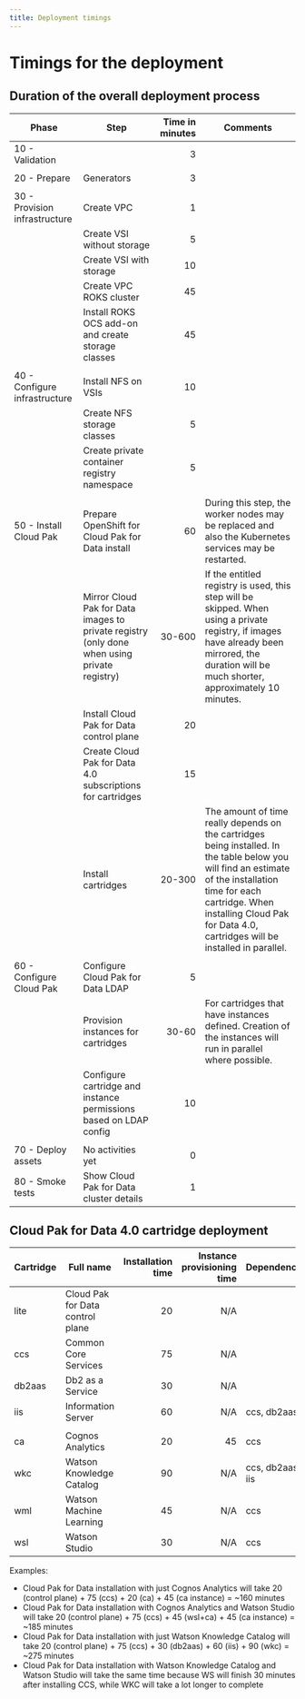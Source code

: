 ```yaml
---
title: Deployment timings
---
```


# Timings for the deployment

## Duration of the overall deployment process

| Phase | Step  | Time in minutes | Comments |
| --- | ----  | -----:| --- |
| 10 - Validation |  | 3 | |
| | | | |
| 20 - Prepare | Generators    |  3 | |
| | | | |
| 30 - Provision infrastructure | Create VPC | 1 | |
|  | Create VSI without storage | 5 | |
|  | Create VSI with storage | 10 | |
|  | Create VPC ROKS cluster | 45 | |
|  | Install ROKS OCS add-on and create storage classes | 45 | |
| | | | |
| 40 - Configure infrastructure | Install NFS on VSIs | 10 | |
| | Create NFS storage classes | 5 | |
| | Create private container registry namespace | 5 | |
| | | | |
| 50 - Install Cloud Pak | Prepare OpenShift for Cloud Pak for Data install | 60 | During this step, the worker nodes may be replaced and also the Kubernetes services may be restarted. |
| | Mirror Cloud Pak for Data images to private registry (only done when using private registry) | 30-600 | If the entitled registry is used, this step will be skipped. When using a private registry, if images have already been mirrored, the duration will be much shorter, approximately 10 minutes. |
| | Install Cloud Pak for Data control plane | 20 | |
| | Create Cloud Pak for Data 4.0 subscriptions for cartridges | 15 | |
| | Install cartridges | 20-300 | The amount of time really depends on the cartridges being installed. In the table below you will find an estimate of the installation time for each cartridge. When installing Cloud Pak for Data 4.0, cartridges will be installed in parallel. |
| | | | |
| 60 - Configure Cloud Pak | Configure Cloud Pak for Data LDAP | 5 | |
| | Provision instances for cartridges | 30-60 | For cartridges that have instances defined. Creation of the instances will run in parallel where possible. |
| | Configure cartridge and instance permissions based on LDAP config | 10 | |
| | | | |
| 70 - Deploy assets | No activities yet | 0 | |
| 80 - Smoke tests | Show Cloud Pak for Data cluster details | 1 | |

## Cloud Pak for Data 4.0 cartridge deployment

| Cartridge | Full name  | Installation time | Instance provisioning time | Dependencies |
| --- | ----  | -----:| ---: | --- |
| lite | Cloud Pak for Data control plane | 20 | N/A | |
| ccs | Common Core Services | 75 | N/A | |
| db2aas | Db2 as a Service | 30 | N/A | |
| iis | Information Server | 60 | N/A | ccs, db2aas |
| | | | | |
| ca | Cognos Analytics | 20 | 45 | ccs |
| wkc | Watson Knowledge Catalog | 90 | N/A | ccs, db2aas, iis |
| wml | Watson Machine Learning | 45 | N/A | ccs |
| wsl | Watson Studio | 30 | N/A | ccs |

Examples:
* Cloud Pak for Data installation with just Cognos Analytics will take 20 (control plane) + 75 (ccs) + 20 (ca) + 45 (ca instance) = ~160 minutes
* Cloud Pak for Data installation with Cognos Analytics and Watson Studio will take 20 (control plane) + 75 (ccs) + 45 (wsl+ca) + 45 (ca instance) = ~185 minutes
* Cloud Pak for Data installation with just Watson Knowledge Catalog will take 20 (control plane) + 75 (ccs) + 30 (db2aas) + 60 (iis) + 90 (wkc) = ~275 minutes
* Cloud Pak for Data installation with Watson Knowledge Catalog and Watson Studio will take the same time because WS will finish 30 minutes after installing CCS, while WKC will take a lot longer to complete


